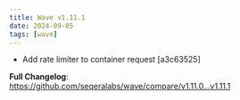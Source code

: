 ```yaml
---
title: Wave v1.11.1
date: 2024-09-05
tags: [wave]
---
```


- Add rate limiter to container request [a3c63525]

**Full Changelog**: https://github.com/seqeralabs/wave/compare/v1.11.0...v1.11.1
